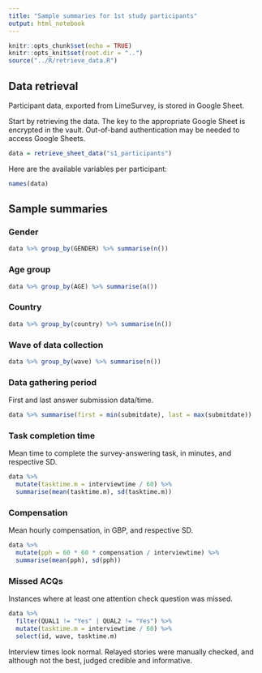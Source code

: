 ```yaml
---
title: "Sample summaries for 1st study participants"
output: html_notebook
---
```

```r
knitr::opts_chunk$set(echo = TRUE)
knitr::opts_knit$set(root.dir = "..")
source("../R/retrieve_data.R")
```
## Data retrieval
Participant data, exported from LimeSurvey, is stored in Google Sheet. 

Start by retrieving the data. The key to the appropriate Google Sheet is encrypted in the vault. Out-of-band authentication may be needed to
access Google Sheets.

```r
data = retrieve_sheet_data("s1_participants")
```
Here are the available variables per participant:
```r
names(data)

```

## Sample summaries
### Gender

```r
data %>% group_by(GENDER) %>% summarise(n()) 
```
### Age group
```r
data %>% group_by(AGE) %>% summarise(n()) 
```
### Country
```r
data %>% group_by(country) %>% summarise(n()) 
```
### Wave of data collection
```r
data %>% group_by(wave) %>% summarise(n())
```
### Data gathering period
First and last answer submission data/time.
```r
data %>% summarise(first = min(submitdate), last = max(submitdate)) 
```
### Task completion time
Mean time to complete the survey-answering task, in minutes, and respective SD.
```r
data %>% 
  mutate(tasktime.m = interviewtime / 60) %>%
  summarise(mean(tasktime.m), sd(tasktime.m))
```
### Compensation
Mean hourly compensation, in GBP, and respective SD.
```r
data %>%
  mutate(pph = 60 * 60 * compensation / interviewtime) %>%
  summarise(mean(pph), sd(pph))
```
### Missed ACQs
Instances where at least one attention check question was missed.
```r
data %>% 
  filter(QUAL1 != "Yes" | QUAL2 != "Yes") %>%
  mutate(tasktime.m = interviewtime / 60) %>%
  select(id, wave, tasktime.m)
```
Interview times look normal. Relayed stories were manually checked, and although not the best, judged credible and informative. 

